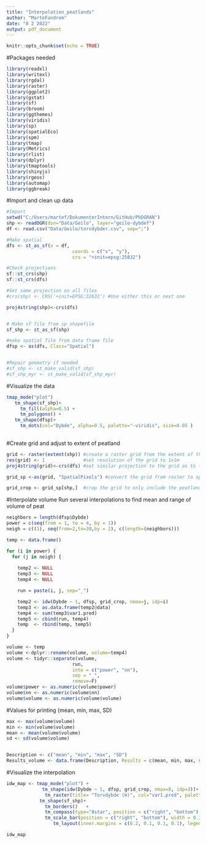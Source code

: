 ```yaml
---
title: "Interpolation_peatlands"
author: "MarteFandrem"
date: "8 2 2022"
output: pdf_document
---
```


```r
knitr::opts_chunk$set(echo = TRUE)
```

#Packages needed
```r
library(readxl)
library(writexl)
library(rgdal)
library(raster)
library(ggplot2)
library(gstat)
library(sf)
library(broom)
library(ggthemes)
library(viridis)
library(sp)
library(spatialEco)
library(spm)
library(tmap)
library(Metrics)
library(rlist)
library(dplyr)
library(tmaptools)
library(shinyjs)
library(rgeos)
library(automap)
library(ggbreak)
```

#Import and clean up data

```r
#Import
setwd("C:/Users/martef/DokumenterIntern/GitHub/PhDGRAN")
shp <- readOGR(dsn="Data/Geilo", layer="geilo-dybdef")
df <- read.csv("Data/Geilo/torvdybder.csv", sep=";")

#Make spatial
dfs <- st_as_sf(x = df, 
                        coords = c("x", "y"),
                        crs = "+init=epsg:25832")

#Check projections
sf::st_crs(shp)
sf::st_crs(dfs)

#Set same projection on all files
#crs(shp) <- CRS('+init=EPSG:32632') #Use either this or next one

proj4string(shp)<-crs(dfs)


# Make sf file from sp shapefile
sf_shp <- st_as_sf(shp)

#make spatial file from data frame file
dfsp <- as(dfs, Class="Spatial")


#Repair geometry if needed
#sf_shp <- st_make_valid(sf_shp)
#sf_shp_myr <- st_make_valid(sf_shp_myr)

```

#Visualize the data
```r
tmap_mode("plot")
   tm_shape(sf_shp)+
     tm_fill(alpha=0.5) +
     tm_polygons() +   
   tm_shape(dfsp)+
     tm_dots(col="Dybde", alpha=0.5, palette="-viridis", size=0.05 )
     

```

#Create grid and adjust to extent of peatland
```r
grid <- raster(extent(shp)) #create a raster grid from the extent of the peatland
res(grid) <- 1              #set resolution of the grid to 1x1m
proj4string(grid)<-crs(dfs) #set similar projection to the grid as to the datapoints

grid_sp <-as(grid, "SpatialPixels") #convert the grid from raster to spatialpixels

grid_crop <- grid_sp[shp,]  #crop the grid to only include the peatland
```

#Interpolate volume
Run several interpolations to find mean and range of volume of peat
```r
neighbors = length(dfsp$Dybde)
power = c(seq(from = 1, to = 4, by = 1))
neigh = c((1), seq(from=2,to=30,by = 2), c(length=(neighbors)))

temp <- data.frame()

for (i in power) {
  for (j in neigh) {
    
    temp2 <- NULL
    temp3 <- NULL
    temp4 <- NULL

    run = paste(i, j, sep="_")

    temp2 <- idw(Dybde ~ 1, dfsp, grid_crop, nmax=j, idp=i)
    temp3 <- as.data.frame(temp2@data)
    temp4 <- sum(temp3$var1.pred)
    temp5 <- cbind(run, temp4)
    temp  <- rbind(temp, temp5)
  }
} 


```

```r
volume <- temp
volume <-dplyr::rename(volume, volume=temp4)
volume <- tidyr::separate(volume, 
                        run, 
                        into = c("power", "nn"),
                        sep = "_",
                        remove=F)
volume$power <- as.numeric(volume$power)
volume$nn <- as.numeric(volume$nn)
volume$volume <- as.numeric(volume$volume)
```

#Values for printing (mean, min, max, SD)
```r
max <- max(volume$volume)
min <- min(volume$volume)
mean <- mean(volume$volume)
sd <- sd(volume$volume)


Description <- c("mean", "min", "max", "SD")
Results_volume <- data.frame(Description, Results = c(mean, min, max, sd)) 

```



#Visualize the interpolation
```r

idw_map <- tmap_mode("plot") +
             tm_shape(idw(Dybde ~ 1, dfsp, grid_crop, nmax=8, idp=3))+
              tm_raster(title= "Torvdybde (m)", col="var1.pred", palette="-viridis") +
            tm_shape(sf_shp)+
              tm_borders()   +
              tm_compass(type="8star", position = c("right", "bottom"), size = 2) +
              tm_scale_bar(position = c("right", "bottom"), width = 0.3) +
                 tm_layout(inner.margins = c(0.2, 0.1, 0.1, 0.1), legend.show = TRUE, legend.position = c("left","top"), legend.outside=TRUE, legend.title.size = 1, legend.text.size = 0.65, legend.frame = TRUE)

idw_map


```